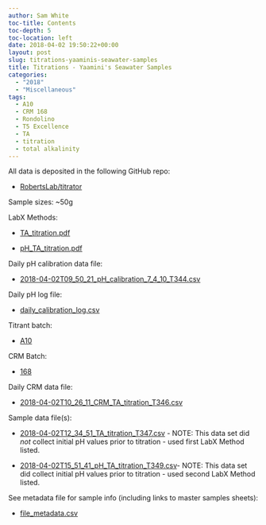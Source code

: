 ```yaml
---
author: Sam White
toc-title: Contents
toc-depth: 5
toc-location: left
date: 2018-04-02 19:50:22+00:00
layout: post
slug: titrations-yaaminis-seawater-samples
title: Titrations - Yaamini's Seawater Samples
categories:
  - "2018"
  - "Miscellaneous"
tags:
  - A10
  - CRM 168
  - Rondolino
  - T5 Excellence
  - TA
  - titration
  - total alkalinity
---
```


All data is deposited in the following GitHub repo:





  * [RobertsLab/titrator](https://github.com/RobertsLab/titrator)



Sample sizes: ~50g

LabX Methods:



  * [TA_titration.pdf](https://github.com/RobertsLab/titrator/blob/master/LabX_method_files/TA_titration.pdf)



  * [pH_TA_titration.pdf](https://github.com/RobertsLab/titrator/blob/master/LabX_method_files/pH_TA_titration.pdf)






Daily pH calibration data file:





  * [2018-04-02T09_50_21_pH_calibration_7_4_10_T344.csv](https://github.com/RobertsLab/titrator/raw/master/data/cal_data/2018-04-02T09_50_21_pH_calibration_7_4_10_T344.csv)



Daily pH log file:



  * [daily_calibration_log.csv](https://github.com/RobertsLab/titrator/blob/master/data/cal_data/daily_calibration_log.csv)



Titrant batch:



  * [A10](https://github.com/RobertsLab/titrator/blob/master/data/acid_certifications/Batch_A10_CoA.pdf)



CRM Batch:



  * [168](https://github.com/RobertsLab/titrator/blob/master/data/crm_certifications/Batch168.pdf)



Daily CRM data file:



  * [2018-04-02T10_26_11_CRM_TA_titration_T346.csv](https://github.com/RobertsLab/titrator/raw/master/data/titration_data/crm_data/2018-04-02T10_26_11_CRM_TA_titration_T346.csv)



Sample data file(s):



  * [2018-04-02T12_34_51_TA_titration_T347.csv
](https://github.com/RobertsLab/titrator/raw/master/data/titration_data/sample_data/2018-04-02T12_34_51_TA_titration_T347.csv) - NOTE: This data set did _not_ collect initial pH values prior to titration - used first LabX Method listed.



  * [2018-04-02T15_51_41_pH_TA_titration_T349.csv](https://github.com/RobertsLab/titrator/raw/master/data/titration_data/sample_data/2018-04-02T15_51_41_pH_TA_titration_T349.csv)- NOTE: This data set did collect initial pH values prior to titration - used second LabX Method listed.






See metadata file for sample info (including links to master samples sheets):





  * [file_metadata.csv](https://github.com/RobertsLab/titrator/blob/master/data/titration_data/sample_data/file_metadata.csv)


